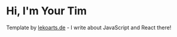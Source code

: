 # Hi, I'm Your Tim

Template by [lekoarts.de](https://www.lekoarts.de?utm_source=cara&utm_medium=Starter) - I write about JavaScript and React there!
